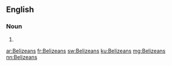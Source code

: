 ==English==

===Noun===
{{head|en|plural}}

# {{plural of|Belizean|lang=en|nocat=1}}

[[ar:Belizeans]]
[[fr:Belizeans]]
[[sw:Belizeans]]
[[ku:Belizeans]]
[[mg:Belizeans]]
[[nn:Belizeans]]